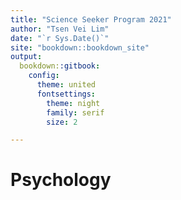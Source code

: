```yaml
--- 
title: "Science Seeker Program 2021"
author: "Tsen Vei Lim"
date: "`r Sys.Date()`"
site: "bookdown::bookdown_site"
output:
  bookdown::gitbook: 
    config:
      theme: united
      fontsettings:
        theme: night
        family: serif
        size: 2

---
```


# Psychology

